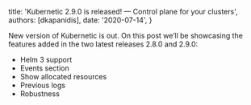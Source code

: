 
  title: 'Kubernetic 2.9.0 is released! — Control plane for your clusters',
  authors: [dkapanidis],
  date: '2020-07-14',
}

New version of Kubernetic is out. On this post we’ll be showcasing the features added in the two latest releases 2.8.0 and 2.9.0:

* Helm 3 support
* Events section
* Show allocated resources
* Previous logs
* Robustness
